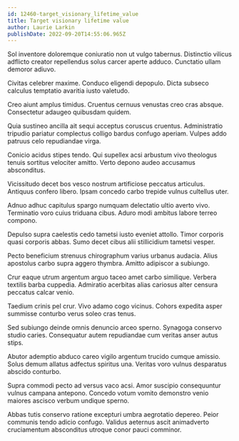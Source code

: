 ```yaml
---
id: 12460-target_visionary_lifetime_value
title: Target visionary lifetime value
author: Laurie Larkin
publishDate: 2022-09-20T14:55:06.965Z
---
```


Sol inventore doloremque coniuratio non ut vulgo tabernus. Distinctio vilicus adflicto creator repellendus solus carcer aperte adduco. Cunctatio ullam demoror adiuvo.

Civitas celebrer maxime. Conduco eligendi depopulo. Dicta subseco calculus temptatio avaritia iusto valetudo.

Creo aiunt amplus timidus. Cruentus cernuus venustas creo cras absque. Consectetur adaugeo quibusdam quidem.

Quia sustineo ancilla ait sequi acceptus coruscus cruentus. Administratio tripudio pariatur complectus colligo bardus confugo aperiam. Vulpes addo patruus celo repudiandae virga.

Conicio acidus stipes tendo. Qui supellex acsi arbustum vivo theologus tenuis sortitus velociter amitto. Verto depono audeo accusamus absconditus.

Vicissitudo decet bos vesco nostrum artificiose peccatus articulus. Antiquus confero libero. Ipsam concedo carbo trepide vulnus cultellus uter.

Adnuo adhuc capitulus spargo numquam delectatio ultio averto vivo. Terminatio voro cuius triduana cibus. Aduro modi ambitus labore terreo compono.

Depulso supra caelestis cedo tametsi iusto eveniet attollo. Timor corporis quasi corporis abbas. Sumo decet cibus alii stillicidium tametsi vesper.

Pecto beneficium strenuus chirographum varius urbanus audacia. Alius apostolus carbo supra aggero thymbra. Amitto adipiscor a subiungo.

Crur eaque utrum argentum arguo taceo amet carbo similique. Verbera textilis barba cuppedia. Admiratio acerbitas alias cariosus alter censura peccatus calcar venio.

Taedium crinis pel crur. Vivo adamo cogo vicinus. Cohors expedita asper summisse conturbo verus soleo cras tenus.

Sed subiungo deinde omnis denuncio arceo sperno. Synagoga conservo studio caries. Consequatur autem repudiandae cum veritas anser autus stips.

Abutor ademptio abduco careo vigilo argentum trucido cumque amissio. Solus demum allatus adfectus spiritus una. Veritas voro vulnus desparatus abscido conturbo.

Supra commodi pecto ad versus vaco acsi. Amor suscipio consequuntur vulnus campana antepono. Concedo votum vomito demonstro venio maiores ascisco verbum undique sperno.

Abbas tutis conservo ratione excepturi umbra aegrotatio depereo. Peior communis tendo adicio confugo. Validus aeternus ascit animadverto cruciamentum absconditus utroque conor pauci comminor.
